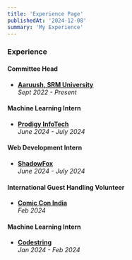 ```yaml
---
title: 'Experience Page'
publishedAt: '2024-12-08'
summary: 'My Experience'
---
```


### Experience

#### Committee Head  
- **[Aaruush, SRM University](https://aaruush.net/)**  
  _Sept 2022 - Present_

#### Machine Learning Intern  
- **[Prodigy InfoTech](https://prodigyinfotech.com/)**  
  _June 2024 - July 2024_

#### Web Development Intern  
- **[ShadowFox](https://shadowfox.dev/)**  
  _June 2024 - July 2024_

#### International Guest Handling Volunteer  
- **[Comic Con India](https://www.comicconindia.com/)**  
  _Feb 2024_

#### Machine Learning Intern  
- **[Codestring](https://codestring.com/)**  
  _Jan 2024 - Feb 2024_

